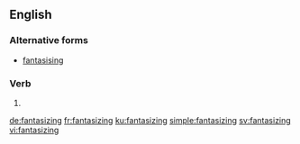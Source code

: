 ==English==

===Alternative forms===
* [[fantasising]]

===Verb===
{{head|en|present participle}}

# {{present participle of|fantasize|lang=en|nocat=1}}

[[de:fantasizing]]
[[fr:fantasizing]]
[[ku:fantasizing]]
[[simple:fantasizing]]
[[sv:fantasizing]]
[[vi:fantasizing]]